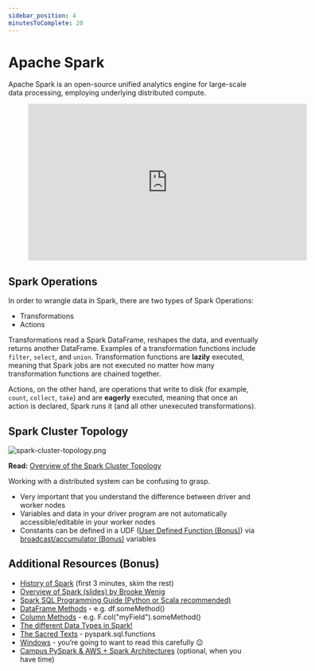 ```yaml
---
sidebar_position: 4
minutesToComplete: 20
---
```


# Apache Spark
Apache Spark is an open-source unified analytics engine for large-scale data processing, employing underlying distributed compute.

<div style={{textAlign: 'center'}}>

<figure class="video-container">
    <iframe width="560" height="315" src="https://www.youtube.com/embed/Ud6luYCkkMk" title="YouTube video player" frameborder="0" allow="accelerometer; autoplay; clipboard-write; encrypted-media; gyroscope; picture-in-picture" allowfullscreen></iframe>
</figure>

</div>

## Spark Operations
In order to wrangle data in Spark, there are two types of Spark Operations:
* Transformations
* Actions

Transformations read a Spark DataFrame, reshapes the data, and eventually returns another DataFrame. Examples of a transformation functions include `filter`, `select`, and `union`. Transformation functions are **lazily** executed, meaning that Spark jobs are not executed no matter how many transformation functions are chained together.

Actions, on the other hand, are operations that write to disk (for example, `count`, `collect`, `take`) and are **eagerly** executed, meaning that once an action is declared, Spark runs it (and all other unexecuted transformations).

## Spark Cluster Topology

<div style={{textAlign: 'center'}}>

![spark-cluster-topology.png](./assets/spark-cluster-topology.png)

</div>

**Read:** [Overview of the Spark Cluster Topology](https://spark.apache.org/docs/latest/cluster-overview.html)

Working with a distributed system can be confusing to grasp.
* Very important that you understand the difference between driver and worker nodes
* Variables and data in your driver program are not automatically accessible/editable in your worker nodes
* Constants can be defined in a UDF ([User Defined Function (Bonus)](./udfs.mdx)) via [broadcast/accumulator (Bonus)](https://spark.apache.org/docs/2.2.0/rdd-programming-guide.html#broadcast-variables) variables

## Additional Resources (Bonus)
* [History of Spark](https://www.youtube.com/watch?v=p4PkA2huzVc) (first 3 minutes, skim the rest)
* [Overview of Spark (slides) by Brooke Wenig](https://brookewenig.com/SparkOverview.html#/)
* [Spark SQL Programming Guide (Python or Scala recommended)](http://spark.apache.org/docs/3.1.1/sql-getting-started.html)
* [DataFrame Methods](http://spark.apache.org/docs/3.1.1/api/python/reference/pyspark.sql.html#dataframe-apis) - e.g. df.someMethod()
* [Column Methods](http://spark.apache.org/docs/3.1.1/api/python/reference/pyspark.sql.html#column-apis) - e.g. F.col("myField").someMethod()
* [The different Data Types in Spark!](http://spark.apache.org/docs/3.1.1/api/python/reference/pyspark.sql.html#data-types)
* [The Sacred Texts](http://spark.apache.org/docs/3.1.1/api/python/reference/pyspark.sql.html#functions) - pyspark.sql.functions
* [Windows](http://spark.apache.org/docs/3.1.1/api/python/reference/pyspark.sql.html#window) - you’re going to want to read this carefully 😉
* [Campus PySpark & AWS + Spark Architectures](https://www.udemy.com/course/pyspark-aws-master-big-data-with-pyspark-and-aws/) (optional, when you have time)

